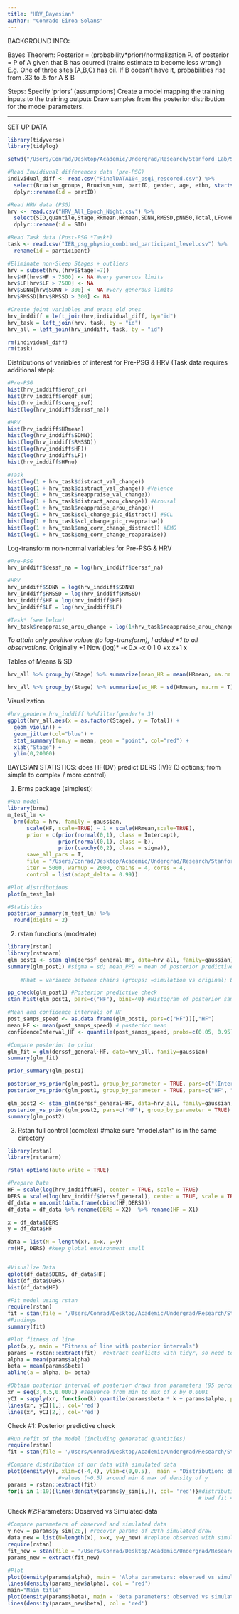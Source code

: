 ```yaml
---
title: "HRV_Bayesian"
author: "Conrado Eiroa-Solans"
---
```


BACKGROUND INFO: 

Bayes Theorem: 
  Posterior = (probability*prior)/normalization
  P. of posterior = P of A given that B has ocurred (trains estimate to become less wrong)
  E.g. One of three sites (A,B,C) has oil. If B doesn't have it, probabilities rise from .33 to .5 for A & B
  
Steps: 
  Specify 'priors' (assumptions)
  Create a model mapping the training inputs to the training outputs
  Draw samples from the posterior distribution for the model parameters.

---


SET UP DATA
```r
library(tidyverse)
library(tidylog)

setwd("/Users/Conrad/Desktop/Academic/Undergrad/Research/Stanford_Lab/Spring/SBER_Data/")

#Read Invidivual differences data (pre-PSG)
individual_diff <- read.csv("FinalDATA104_psqi_rescored.csv") %>%
  select(Bruxism_groups, Bruxism_sum, partID, gender, age, ethn, starts_with("race_"), starts_with("erq"),   starts_with("cerq"), starts_with("ders")) %>%
  dplyr::rename(id = partID)

#Read HRV data (PSG)
hrv <- read.csv("HRV_All_Epoch_Night.csv") %>% 
  select(SID,quantile,Stage,RRmean,HRmean,SDNN,RMSSD,pNN50,Total,LFovHF,LF,HF,HFnu,MPF) %>% 
  dplyr::rename(id = SID)

#Read Task data (Post-PSG *Task*)
task <- read.csv("IER_psg_physio_combined_participant_level.csv") %>%
  rename(id = participant)

#Eliminate non-Sleep Stages + outliers
hrv = subset(hrv,(hrv$Stage!=7)) 
hrv$HF[hrv$HF > 7500] <- NA #very generous limits
hrv$LF[hrv$LF > 7500] <- NA 
hrv$SDNN[hrv$SDNN > 300] <- NA #very generous limits
hrv$RMSSD[hrv$RMSSD > 300] <- NA

#Create joint variables and erase old ones
hrv_inddiff = left_join(hrv,individual_diff, by="id") 
hrv_task = left_join(hrv, task, by = "id")
hrv_all = left_join(hrv_inddiff, task, by = "id")

rm(individual_diff)
rm(task)
```


Distributions of variables of interest for Pre-PSG & HRV (Task data requires additional step): 
```r
#Pre-PSG
hist(hrv_inddiff$erqf_cr)
hist(hrv_inddiff$erqdf_sum)
hist(hrv_inddiff$cerq_pref)  
hist(log(hrv_inddiff$derssf_na))

#HRV
hist(hrv_inddiff$HRmean)
hist(log(hrv_inddiff$SDNN))
hist(log(hrv_inddiff$RMSSD))
hist(log(hrv_inddiff$HF))
hist(log(hrv_inddiff$LF))
hist(hrv_inddiff$HFnu)

#Task
hist(log(1 + hrv_task$distract_val_change))
hist(log(1 + hrv_task$distract_val_change)) #Valence 
hist(log(1 + hrv_task$reappraise_val_change))
hist(log(1 + hrv_task$distract_arou_change)) #Arousal
hist(log(1 + hrv_task$reappraise_arou_change))
hist(log(1 + hrv_task$scl_change_pic_distract)) #SCL
hist(log(1 + hrv_task$scl_change_pic_reappraise))
hist(log(1 + hrv_task$emg_corr_change_distract)) #EMG
hist(log(1 + hrv_task$emg_corr_change_reappraise))

```

Log-transform non-normal variables for Pre-PSG & HRV
```r
#Pre-PSG
hrv_inddiff$dessf_na = log(hrv_inddiff$derssf_na)

#HRV
hrv_inddiff$SDNN = log(hrv_inddiff$SDNN)
hrv_inddiff$RMSSD = log(hrv_inddiff$RMSSD)
hrv_inddiff$HF = log(hrv_inddiff$HF)
hrv_inddiff$LF = log(hrv_inddiff$LF)

#Task* (see below) 
hrv_task$reappraise_arou_change = log(1+hrv_task$reappraise_arou_change)
```
  *To attain only positive values (to log-transform), I added +1 to all observations. 
       *Originally   +1   Now (log)*
         -x         0.x     -x
          0          1       0
         +x        x+1       x
         
         


Tables of Means & SD
```r
hrv_all %>% group_by(Stage) %>% summarize(mean_HR = mean(HRmean, na.rm = T), mean_SDNN = mean(SDNN, na.rm = T), mean_RMSSD = mean(RMSSD, na.rm = T), mean_HF = mean(HF, na.rm = T), mean_LF = mean(LF, na.rm = T), mean_HFnu=mean(HFnu, na.rm = T), mean_TP = mean(Total, na.rm = T))    

hrv_all %>% group_by(Stage) %>% summarize(sd_HR = sd(HRmean, na.rm = T), sd_SDNN = sd(SDNN, na.rm = T), sd_RMSSD = sd(RMSSD, na.rm = T), sd_HF = sd(HF, na.rm = T), sd_LF = sd(LF, na.rm = T), sd_HFnu=sd(HFnu, na.rm = T), sd_TP = sd(Total, na.rm = T))

```


Visualization
```r
#hrv_gender= hrv_inddiff %>%filter(gender!= 3)
ggplot(hrv_all,aes(x = as.factor(Stage), y = Total)) +
  geom_violin() +
  geom_jitter(col="blue") +
  stat_summary(fun.y = mean, geom = "point", col="red") +
  xlab("Stage") +
  ylim(0,20000) 
```






BAYESIAN STATISTICS: does HF(DV) predict DERS (IV)? 
(3 options; from simple to complex / more control)


1) Brms package (simplest):
```r
#Run model
library(brms)
m_test_lm <- 
  brm(data = hrv, family = gaussian,
      scale(HF, scale=TRUE) ~ 1 + scale(HRmean,scale=TRUE),
      prior = c(prior(normal(0,1), class = Intercept),
                prior(normal(0,1), class = b),
                prior(cauchy(0,2), class = sigma)),
      save_all_pars = T,
      file = "/Users/Conrad/Desktop/Academic/Undergrad/Research/Stanford_Lab/Spring/SBER_Data/hrv_bayesian.csv",
      iter = 5000, warmup = 2000, chains = 4, cores = 4,
      control = list(adapt_delta = 0.99))

#Plot distributions
plot(m_test_lm)

#Statistics
posterior_summary(m_test_lm) %>%
  round(digits = 2)
```



2) rstan functions (moderate)
```r
library(rstan)
library(rstanarm)
glm_post1 <- stan_glm(derssf_general~HF, data=hrv_all, family=gaussian) # gaussian / binomial / poisson
summary(glm_post1) #sigma = sd; mean_PPD = mean of posterior predictive samples; log posterior = likelyhood
  
    #Rhat = variance between chains (groups; =simulation vs original; below 1.1 = model has converged)

pp_check(glm_post1) #Posterior predictive check
stan_hist(glm_post1, pars=c("HF"), bins=40) #Histogram of posterior sample
```


```r
#Mean and confidence intervals of HF
post_samps_speed <- as.data.frame(glm_post1, pars=c("HF"))[,"HF"]
mean_HF <- mean(post_samps_speed) # posterior mean 
confidenceInterval_HF <- quantile(post_samps_speed, probs=c(0.05, 0.95)) # posterior 90% Confidence Interval 

```


```r
#Compare posterior to prior
glm_fit = glm(derssf_general~HF, data=hrv_all, family=gaussian)
summary(glm_fit)

prior_summary(glm_post1)

posterior_vs_prior(glm_post1, group_by_parameter = TRUE, pars=c("(Intercept)"))
posterior_vs_prior(glm_post1, group_by_parameter = TRUE, pars=c("HF", "sigma"))

glm_post2 <- stan_glm(derssf_general~HF, data=hrv_all, family=gaussian, prior=normal(2,0.5,autoscale=FALSE))
posterior_vs_prior(glm_post2, pars=c("HF"), group_by_parameter = TRUE)
summary(glm_post2)

```



3) Rstan full control (complex)      #make sure "model.stan" is in the same directory 
```r
library(rstan)
library(rstanarm)

rstan_options(auto_write = TRUE)
```


```r
#Prepare Data
HF = scale(log(hrv_inddiff$HF), center = TRUE, scale = TRUE)
DERS = scale(log(hrv_inddiff$derssf_general), center = TRUE, scale = TRUE)
df_data = na.omit(data.frame(cbind(HF,DERS)))
df_data = df_data %>% rename(DERS = X2)  %>% rename(HF = X1)

x = df_data$DERS
y = df_data$HF

data = list(N = length(x), x=x, y=y)
rm(HF, DERS) #keep global environment small


#Visualize Data
qplot(df_data$DERS, df_data$HF)
hist(df_data$DERS)
hist(df_data$HF)
```

```r
#Fit model using rstan
require(rstan)
fit = stan(file = '/Users/Conrad/Desktop/Academic/Undergrad/Research/Stanford_Lab/Spring/model.stan', data = data)
#Findings
summary(fit)

```


```r
#Plot fitness of line 
plot(x,y, main = "Fitness of line with posterior intervals")
params = rstan::extract(fit)  #extract conflicts with tidyr, so need to clarify
alpha = mean(params$alpha)
beta = mean(params$beta)
abline(a = alpha, b= beta) 

#Obtain posterior interval of posterior draws from parameters (95 percentile in x)
xr = seq(3,4.5,0.0001) #sequence from min to max of x by 0.0001 
yCI = sapply(xr, function(k) quantile(params$beta * k + params$alpha, probs = c(0.05,0.95)))
lines(xr, yCI[1,], col='red')
lines(xr, yCI[2,], col='red')
```


Check #1: Posterior predictive check
```r
#Run refit of the model (including generated quantities)
require(rstan)
fit = stan(file = '/Users/Conrad/Desktop/Academic/Undergrad/Research/Stanford_Lab/Spring/model.stan', data = data)

#Compare distribution of our data with simulated data
plot(density(y), xlim=c(-4,4), ylim=c(0,0.5),  main = "Distribution: observed vs simulated data")  
                #values (~0.5) around min & max of density of y
params = rstan::extract(fit) 
for(i in 1:10){lines(density(params$y_sim[i,]), col= 'red')}#distribution of simulated data (10 posterio param draws)
                                                            # bad fit = chosen priors are bad (choose different)
```

Check #2:Parameters: Observed vs Simulated data
```r
#Compare parameters of observed and simulated data 
y_new = params$y_sim[20,] #recover params of 20th simulated draw
data_new = list(N=length(x), x=x, y=y_new) #replace observed with simulated
require(rstan)
fit_new = stan(file = '/Users/Conrad/Desktop/Academic/Undergrad/Research/Stanford_Lab/Spring/model.stan', data = data_new)
params_new = extract(fit_new)

#Plot
plot(density(params$alpha), main = 'Alpha parameters: observed vs simulated data')
lines(density(params_new$alpha), col = 'red')
main="Main title"
plot(density(params$beta), main = 'Beta parameters: observed vs simulated data')
lines(density(params_new$beta), col = 'red')

```








